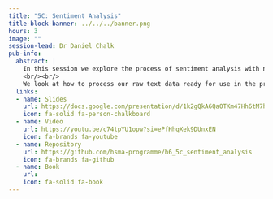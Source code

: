 ```yaml
---
title: "5C: Sentiment Analysis"
title-block-banner: ../../../banner.png
hours: 3
image: ""
session-lead: Dr Daniel Chalk
pub-info:
  abstract: |
    In this session we explore the process of sentiment analysis with neural networks, making use of TensorFlow and the Keras API to attempt to classify whether text is positive or negative. 
    <br/><br/>
    We look at how to process our raw text data ready for use in the process, train these models, and then save our trained model for use on unseen data. 
  links:
  - name: Slides
    url: https://docs.google.com/presentation/d/1k2gQkA6Qa0TKm47Hh6tM7heTpYh6w2wF27ImQC_BeXk/edit?usp=sharing
    icon: fa-solid fa-person-chalkboard
  - name: Video
    url: https://youtu.be/c74tpYU1opw?si=ePfHhqXek9DUnxEN
    icon: fa-brands fa-youtube
  - name: Repository
    url: https://github.com/hsma-programme/h6_5c_sentiment_analysis
    icon: fa-brands fa-github
  - name: Book
    url: 
    icon: fa-solid fa-book
---
```

